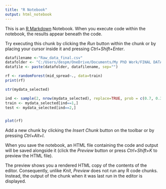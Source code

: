 ```yaml
---
title: "R Notebook"
output: html_notebook
---
```


This is an [R Markdown](http://rmarkdown.rstudio.com) Notebook. When you execute code within the notebook, the results appear beneath the code. 

Try executing this chunk by clicking the *Run* button within the chunk or by placing your cursor inside it and pressing *Ctrl+Shift+Enter*. 

```r
datafilename <-"Raw_data_final.csv"
datafolder <- "C:/Users/despm/OneDrive/Documents/My PhD Work/FINAL DATA WORK/"
datafile <- paste(datafolder, datafilename, sep="")
```

```r
rf <- randomForest(mid_spread~., data=train)
print(rf)
```

```r
str(mydata_selected)
```

```r

ind <- sample(2, nrow(mydata_selected), replace=TRUE, prob = c(0.7, 0.3))
train <- mydata_selected[ind==1,]
test <- mydata_selected[ind==2,]
```

```r

```

```r
plot(rf)
```

Add a new chunk by clicking the *Insert Chunk* button on the toolbar or by pressing *Ctrl+Alt+I*.

When you save the notebook, an HTML file containing the code and output will be saved alongside it (click the *Preview* button or press *Ctrl+Shift+K* to preview the HTML file).

The preview shows you a rendered HTML copy of the contents of the editor. Consequently, unlike *Knit*, *Preview* does not run any R code chunks. Instead, the output of the chunk when it was last run in the editor is displayed.
